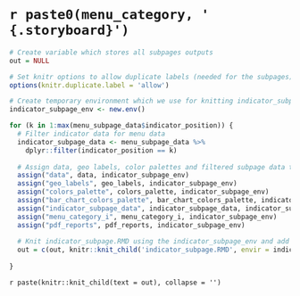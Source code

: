 `r paste0(menu_category, ' {.storyboard}')`
===

```r
# Create variable which stores all subpages outputs
out = NULL

# Set knitr options to allow duplicate labels (needed for the subpages)
options(knitr.duplicate.label = 'allow')

# Create temporary environment which we use for knitting indicator_subpages.RMD 
indicator_subpage_env <- new.env()

for (k in 1:max(menu_subpage_data$indicator_position)) {
  # Filter indicator data for menu data
  indicator_subpage_data <- menu_subpage_data %>% 
    dplyr::filter(indicator_position == k)
  
  # Assign data, geo labels, color palettes and filtered subpage data to subpage_env
  assign("data", data, indicator_subpage_env)
  assign("geo_labels", geo_labels, indicator_subpage_env)
  assign("colors_palette", colors_palette, indicator_subpage_env)
  assign("bar_chart_colors_palette", bar_chart_colors_palette, indicator_subpage_env)
  assign("indicator_subpage_data", indicator_subpage_data, indicator_subpage_env)
  assign("menu_category_i", menu_category_i, indicator_subpage_env)
  assign("pdf_reports", pdf_reports, indicator_subpage_env)
  
  # Knit indicator_subpage.RMD using the indicator_subpage_env and add result to out vector
  out = c(out, knitr::knit_child('indicator_subpage.RMD', envir = indicator_subpage_env))
  
}
```

`r paste(knitr::knit_child(text = out), collapse = '')`
